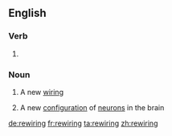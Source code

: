 ==English==

===Verb===
{{head|en|present participle}}

# {{present participle of|rewire|lang=en|nocat=1}}

===Noun===
{{en-noun}}

# A new [[wiring]]
# {{context|informal|lang=en}} A new [[configuration]] of [[neuron]]s in the brain

[[de:rewiring]]
[[fr:rewiring]]
[[ta:rewiring]]
[[zh:rewiring]]
